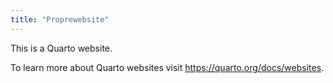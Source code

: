 ```yaml
---
title: "Proprewebsite"
---
```


This is a Quarto website.

To learn more about Quarto websites visit <https://quarto.org/docs/websites>.
